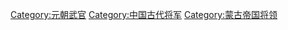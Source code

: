 [[Category:元朝武官|Category:元朝武官]]
[[Category:中国古代将军|Category:中国古代将军]]
[[Category:蒙古帝国将领|Category:蒙古帝国将领]]